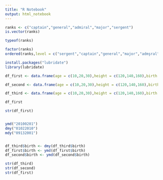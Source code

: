 ---
title: "R Notebook"
output: html_notebook
---


```{r}

ranks <- c("captain","general","admiral","major","sergent")
is.vector(ranks)

typeof(ranks)

factor(ranks)
ordered(ranks,level = c("sergent","captain","general","major","admşral"))

```

```{r}
install.packages("lubridate")
library(lubridate)

df_first <- data.frame(age = c(10,20,30),height = c(120,140,160),birth = c("20100201","20110522","20090430"))

df_second <- data.frame(age = c(10,20,30),height = c(120,140,160),birth = c("2010_02_01","2011_05_22","2009_04_30"))

df_third <- data.frame(age = c(10,20,30),height = c(120,140,160),birth = c("01022010","22052011","30042009"))

df_first

str(df_first)


ymd("20100201")
dmy("01022010")
mdy("09132001")


df_third$birth <- dmy(df_third$birth)
df_first$birth <- ymd(df_first$birth)
df_second$birth <- ymd(df_second$birth)

str(df_third)
str(df_second)
str(df_first)

```















